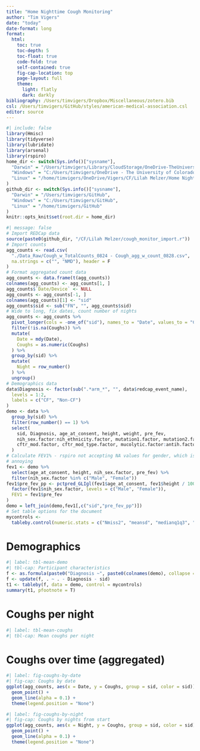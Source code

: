 ```yaml
---
title: "Home Nighttime Cough Monitoring"
author: "Tim Vigers"
date: "today"
date-format: long
format:
  html:
    toc: true
    toc-depth: 5
    toc-float: true
    code-fold: true
    self-contained: true
    fig-cap-location: top
    page-layout: full
    theme:
      light: flatly
      dark: darkly
bibliography: /Users/timvigers/Dropbox/Miscellaneous/zotero.bib
csl: /Users/timvigers/GitHub/styles/american-medical-association.csl
editor: source
---
```


```r
#| include: false
library(Hmisc)
library(tidyverse)
library(lubridate)
library(arsenal)
library(rspiro)
home_dir <- switch(Sys.info()["sysname"],
  "Darwin" = "/Users/timvigers/Library/CloudStorage/OneDrive-TheUniversityofColoradoDenver/Vigers/CF/Lilah Melzer/Home Nighttime Cough Monitoring",
  "Windows" = "C:/Users/timvigers/OneDrive - The University of Colorado Denver/Vigers/CF/Lilah Melzer/Home Nighttime Cough Monitoring",
  "Linux" = "/home/timvigers/OneDrive/Vigers/CF/Lilah Melzer/Home Nighttime Cough Monitoring"
)
github_dir <- switch(Sys.info()["sysname"],
  "Darwin" = "/Users/timvigers/GitHub",
  "Windows" = "C:/Users/timvigers/GitHub",
  "Linux" = "/home/timvigers/GitHub"
)
knitr::opts_knit$set(root.dir = home_dir)
```

```r
#| message: false
# Import REDCap data
source(paste0(github_dir, "/CF/Lilah Melzer/cough_monitor_import.r"))
# Import counts
agg_counts <- read.csv(
  "./Data_Raw/Cough_w_TotalCounts_0824 - Cough_agg_w_count_0828.csv",
  na.strings = c("", "NMD"), header = F
)
# Format aggregated count data
agg_counts <- data.frame(t(agg_counts))
colnames(agg_counts) <- agg_counts[1, ]
agg_counts$`Date/Device` <- NULL
agg_counts <- agg_counts[-1, ]
colnames(agg_counts)[1] <- "sid"
agg_counts$sid <- sub("FN", "", agg_counts$sid)
# Wide to long, fix dates, count number of nights
agg_counts <- agg_counts %>%
  pivot_longer(cols = -one_of("sid"), names_to = "Date", values_to = "Coughs") %>%
  filter(!is.na(Coughs)) %>%
  mutate(
    Date = mdy(Date),
    Coughs = as.numeric(Coughs)
  ) %>%
  group_by(sid) %>%
  mutate(
    Night = row_number()
  ) %>%
  ungroup()
# Demographics data
data$Diagnosis <- factor(sub(".*arm_*", "", data$redcap_event_name),
  levels = 1:2,
  labels = c("CF", "Non-CF")
)
demo <- data %>%
  group_by(sid) %>%
  filter(row_number() == 1) %>%
  select(
    sid, Diagnosis, age_at_consent, height, weight, pre_fev,
    nih_sex.factor:nih_ethnicity.factor, mutation1.factor, mutation2.factor,
    cftr_mod.factor, cftr_mod_type.factor, mucolytic.factor:antih.factor
  )
# Calculate FEV1% - rspiro not accepting NA values for gender, which is really
# annoying
fev1 <- demo %>%
  select(age_at_consent, height, nih_sex.factor, pre_fev) %>%
  filter(nih_sex.factor %in% c("Male", "Female"))
fev1$pre_fev_pp <- pctpred_GLIgl(fev1$age_at_consent, fev1$height / 100,
  factor(fev1$nih_sex.factor, levels = c("Male", "Female")),
  FEV1 = fev1$pre_fev
)
demo = left_join(demo,fev1[,c("sid","pre_fev_pp")])
# Set table options for the document
mycontrols <-
  tableby.control(numeric.stats = c("Nmiss2", "meansd", "medianq1q3", "range"))
```

# Demographics

```r
#| label: tbl-mean-demo
#| tbl-cap: Participant characteristics
f <- as.formula(paste0("Diagnosis ~", paste0(colnames(demo), collapse = "+")))
f <- update(f, . ~ . - Diagnosis - sid)
t1 <- tableby(f, data = demo, control = mycontrols)
summary(t1, pfootnote = T)
```

# Coughs per night

```r
#| label: tbl-mean-coughs
#| tbl-cap: Mean coughs per night
```

# Coughs over time (aggregated)

```r
#| label: fig-coughs-by-date
#| fig-cap: Coughs by date
ggplot(agg_counts, aes(x = Date, y = Coughs, group = sid, color = sid)) +
  geom_point() +
  geom_line(alpha = 0.1) +
  theme(legend.position = "None")
```

```r
#| label: fig-coughs-by-night
#| fig-cap: Coughs by nights from start
ggplot(agg_counts, aes(x = Night, y = Coughs, group = sid, color = sid)) +
  geom_point() +
  geom_line(alpha = 0.1) +
  theme(legend.position = "None")
```
